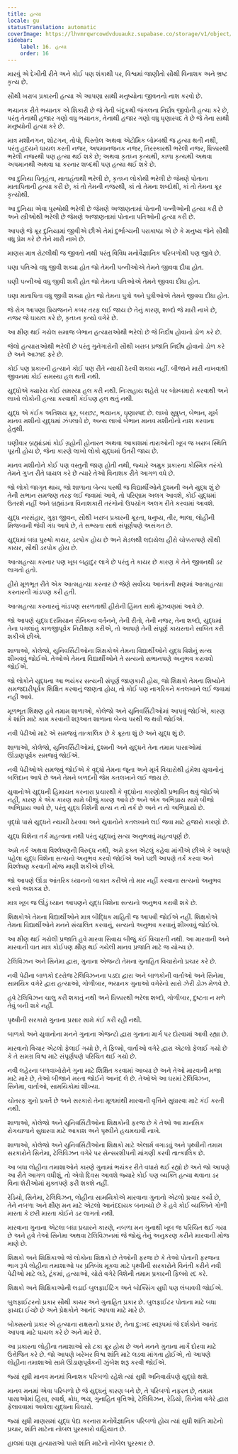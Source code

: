 ```yaml
---
title: હત્યા
locale: gu
statusTranslation: automatic
coverImage: https://lhvmrqwrcowdvduuaukz.supabase.co/storage/v1/object/public/strapi-uploads/small_cover-educacion-fundamental.webp-2d51a7828a2b1309555be27f7e2a61a0.webp
sidebar:
    label: 16. હત્યા
    order: 16
---
```

મારવું એ દેખીતી રીતે અને કોઈ પણ શંકાથી પર, વિશ્વમાં જાણીતો સૌથી વિનાશક અને ભ્રષ્ટ કૃત્ય છે.

સૌથી ખરાબ પ્રકારની હત્યા એ આપણા સાથી મનુષ્યોના જીવનનો નાશ કરવો છે.

ભયાનક રીતે ભયાનક એ શિકારી છે જે તેની બંદૂકથી જંગલના નિર્દોષ જીવોની હત્યા કરે છે, પરંતુ તેનાથી હજાર ગણો વધુ ભયાનક, તેનાથી હજાર ગણો વધુ ઘૃણાસ્પદ તે છે જે તેના સાથી મનુષ્યોની હત્યા કરે છે.

માત્ર મશીનગન, શોટગન, તોપો, પિસ્તોલ અથવા એટોમિક બોમ્બથી જ હત્યા થતી નથી, પરંતુ હૃદયને ઘાયલ કરતી નજર, અપમાનજનક નજર, તિરસ્કારથી ભરેલી નજર, ધિક્કારથી ભરેલી નજરથી પણ હત્યા થઈ શકે છે; અથવા કૃતઘ્ન કૃત્યથી, કાળા કૃત્યથી અથવા અપમાનથી અથવા ઘા કરનાર શબ્દથી પણ હત્યા થઈ શકે છે.

આ દુનિયા પિતૃહંતા, માતાહંતાથી ભરેલી છે, કૃતઘ્ન લોકોથી ભરેલી છે જેમણે પોતાના માતાપિતાની હત્યા કરી છે, કાં તો તેમની નજરથી, કાં તો તેમના શબ્દોથી, કાં તો તેમના ક્રૂર કૃત્યોથી.

આ દુનિયા એવા પુરુષોથી ભરેલી છે જેમણે અજાણતામાં પોતાની પત્નીઓની હત્યા કરી છે અને સ્ત્રીઓથી ભરેલી છે જેમણે અજાણતામાં પોતાના પતિઓની હત્યા કરી છે.

આપણે જે ક્રૂર દુનિયામાં જીવીએ છીએ તેમાં દુર્ભાગ્યની પરાકાષ્ઠા એ છે કે મનુષ્ય જેને સૌથી વધુ પ્રેમ કરે છે તેને મારી નાખે છે.

માણસ માત્ર રોટલીથી જ જીવતો નથી પરંતુ વિવિધ મનોવૈજ્ઞાનિક પરિબળોથી પણ જીવે છે.

ઘણા પતિઓ વધુ જીવી શક્યા હોત જો તેમની પત્નીઓએ તેમને જીવવા દીધા હોત.

ઘણી પત્નીઓ વધુ જીવી શકી હોત જો તેમના પતિઓએ તેમને જીવવા દીધા હોત.

ઘણા માતાપિતા વધુ જીવી શક્યા હોત જો તેમના પુત્રો અને પુત્રીઓએ તેમને જીવવા દીધા હોત.

જે રોગ આપણા પ્રિયજનને કબર તરફ લઈ જાય છે તેનું કારણ, શબ્દો જે મારી નાખે છે, નજર જે ઘાયલ કરે છે, કૃતઘ્ન કૃત્યો વગેરે છે.

આ ક્ષીણ થઈ ગયેલ સમાજ બેભાન હત્યારાઓથી ભરેલો છે જે નિર્દોષ હોવાનો ડોળ કરે છે.

જેલો હત્યારાઓથી ભરેલી છે પરંતુ ગુનેગારોની સૌથી ખરાબ પ્રજાતિ નિર્દોષ હોવાનો ડોળ કરે છે અને આઝાદ ફરે છે.

કોઈ પણ પ્રકારની હત્યાને કોઈ પણ રીતે ન્યાયી ઠેરવી શકાય નહીં. બીજાને મારી નાખવાથી જીવનમાં કોઈ સમસ્યા હલ થતી નથી.

યુદ્ધોએ ક્યારેય કોઈ સમસ્યા હલ કરી નથી. નિઃસહાય શહેરો પર બોમ્બમારો કરવાથી અને લાખો લોકોની હત્યા કરવાથી કંઈપણ હલ થતું નથી.

યુદ્ધ એ કંઈક અતિશય ક્રૂર, બરછટ, ભયાનક, ઘૃણાસ્પદ છે. લાખો સુષુપ્ત, બેભાન, મૂર્ખ માનવ મશીનો યુદ્ધમાં ઝંપલાવે છે, અન્ય લાખો બેભાન માનવ મશીનોનો નાશ કરવાના હેતુથી.

ઘણીવાર બ્રહ્માંડમાં કોઈ ગ્રહોની હોનારત અથવા આકાશમાં તારાઓની ખૂબ જ ખરાબ સ્થિતિ પૂરતી હોય છે, જેના કારણે લાખો લોકો યુદ્ધમાં ઉતરી જાય છે.

માનવ મશીનોને કોઈ પણ વસ્તુની જાણ હોતી નથી, જ્યારે અમુક પ્રકારના કોસ્મિક તરંગો તેમને ગુપ્ત રીતે ઘાયલ કરે છે ત્યારે તેઓ વિનાશક રીતે આગળ વધે છે.

જો લોકો જાગૃત થાય, જો શાળાના બેન્ચ પરથી જ વિદ્યાર્થીઓને દુશ્મની અને યુદ્ધ શું છે તેની સભાન સમજણ તરફ લઈ જવામાં આવે, તો પરિણામ અલગ આવશે, કોઈ યુદ્ધમાં ઉતરશે નહીં અને બ્રહ્માંડના વિનાશકારી તરંગોનો ઉપયોગ અલગ રીતે કરવામાં આવશે.

યુદ્ધ નરસંહાર, ગુફા જીવન, સૌથી ખરાબ પ્રકારની ક્રૂરતા, ધનુષ્ય, તીર, ભાલા, લોહીની મિજબાની જેવી ગંધ આપે છે, તે સભ્યતા સાથે સંપૂર્ણપણે અસંગત છે.

યુદ્ધમાં બધા પુરુષો કાયર, ડરપોક હોય છે અને મેડલથી લદાયેલા હીરો ચોક્કસપણે સૌથી કાયર, સૌથી ડરપોક હોય છે.

આત્મહત્યા કરનાર પણ ખૂબ બહાદુર લાગે છે પરંતુ તે કાયર છે કારણ કે તેને જીવનથી ડર લાગતો હતો.

હીરો મૂળભૂત રીતે એક આત્મહત્યા કરનાર છે જેણે સર્વોચ્ચ આતંકની ક્ષણમાં આત્મહત્યા કરનારની ગાંડપણ કરી હતી.

આત્મહત્યા કરનારનું ગાંડપણ સરળતાથી હીરોની હિંમત સાથે મૂંઝવણમાં આવે છે.

જો આપણે યુદ્ધ દરમિયાન સૈનિકના વર્તનને, તેની રીતો, તેની નજર, તેના શબ્દો, યુદ્ધમાં તેના પગલાંનું કાળજીપૂર્વક નિરીક્ષણ કરીએ, તો આપણે તેની સંપૂર્ણ કાયરતાને સાબિત કરી શકીએ છીએ.

શાળાઓ, કોલેજો, યુનિવર્સિટીઓના શિક્ષકોએ તેમના વિદ્યાર્થીઓને યુદ્ધ વિશેનું સત્ય શીખવવું જોઈએ. તેઓએ તેમના વિદ્યાર્થીઓને તે સત્યનો સભાનપણે અનુભવ કરાવવો જોઈએ.

જો લોકોને યુદ્ધના આ ભયંકર સત્યની સંપૂર્ણ જાણકારી હોય, જો શિક્ષકો તેમના શિષ્યોને સમજદારીપૂર્વક શિક્ષિત કરવાનું જાણતા હોય, તો કોઈ પણ નાગરિકને કતલખાને લઈ જવામાં નહીં આવે.

મૂળભૂત શિક્ષણ હવે તમામ શાળાઓ, કોલેજો અને યુનિવર્સિટીઓમાં આપવું જોઈએ, કારણ કે શાંતિ માટે કામ કરવાની શરૂઆત શાળાના બેન્ચ પરથી જ થવી જોઈએ.

નવી પેઢીઓ માટે એ સમજવું તાત્કાલિક છે કે ક્રૂરતા શું છે અને યુદ્ધ શું છે.

શાળાઓ, કોલેજો, યુનિવર્સિટીઓમાં, દુશ્મની અને યુદ્ધને તેના તમામ પાસાઓમાં ઊંડાણપૂર્વક સમજવું જોઈએ.

નવી પેઢીઓએ સમજવું જોઈએ કે વૃદ્ધો તેમના જૂના અને મૂર્ખ વિચારોથી હંમેશા યુવાનોનું બલિદાન આપે છે અને તેમને બળદની જેમ કતલખાને લઈ જાય છે.

યુવાનોએ યુદ્ધની હિમાયત કરનારા પ્રચારથી કે વૃદ્ધોના કારણોથી પ્રભાવિત થવું જોઈએ નહીં, કારણ કે એક કારણ સામે બીજું કારણ આવે છે અને એક અભિપ્રાય સામે બીજો અભિપ્રાય આવે છે, પરંતુ યુદ્ધ વિશેની સત્ય ન તો તર્ક છે અને ન તો અભિપ્રાયો છે.

વૃદ્ધો પાસે યુદ્ધને ન્યાયી ઠેરવવા અને યુવાનોને કતલખાને લઈ જવા માટે હજારો કારણો છે.

યુદ્ધ વિશેના તર્ક મહત્વના નથી પરંતુ યુદ્ધનું સત્ય અનુભવવું મહત્વપૂર્ણ છે.

અમે તર્ક અથવા વિશ્લેષણની વિરુદ્ધ નથી, અમે ફક્ત એટલું કહેવા માંગીએ છીએ કે આપણે પહેલા યુદ્ધ વિશેના સત્યનો અનુભવ કરવો જોઈએ અને પછી આપણે તર્ક કરવા અને વિશ્લેષણ કરવાની મોજ માણી શકીએ છીએ.

જો આપણે ઊંડા આંતરિક ધ્યાનનો બાકાત કરીએ તો માર નહીં કરવાના સત્યનો અનુભવ કરવો અશક્ય છે.

માત્ર ખૂબ જ ઊંડું ધ્યાન આપણને યુદ્ધ વિશેના સત્યનો અનુભવ કરાવી શકે છે.

શિક્ષકોએ તેમના વિદ્યાર્થીઓને માત્ર બૌદ્ધિક માહિતી જ આપવી જોઈએ નહીં. શિક્ષકોએ તેમના વિદ્યાર્થીઓને મનને સંચાલિત કરવાનું, સત્યનો અનુભવ કરવાનું શીખવવું જોઈએ.

આ ક્ષીણ થઈ ગયેલી પ્રજાતિ હવે મારવા સિવાય બીજું કંઈ વિચારતી નથી. આ મારવાની અને મારવાની વાત માત્ર કોઈપણ ક્ષીણ થઈ ગયેલી માનવ પ્રજાતિ માટે જ યોગ્ય છે.

ટેલિવિઝન અને સિનેમા દ્વારા, ગુનાના એજન્ટો તેમના ગુનાહિત વિચારોનો પ્રચાર કરે છે.

નવી પેઢીના બાળકો દરરોજ ટેલિવિઝનના પડદા દ્વારા અને બાળકોની વાર્તાઓ અને સિનેમા, સામયિક વગેરે દ્વારા હત્યાઓ, ગોળીબાર, ભયાનક ગુનાઓ વગેરેનો સારો ઝેરી ડોઝ મેળવે છે.

હવે ટેલિવિઝન ચાલુ કરી શકાતું નથી અને ધિક્કારથી ભરેલા શબ્દો, ગોળીબાર, દુષ્ટતા ન મળે તેવું બની શકે નહીં.

પૃથ્વીની સરકારો ગુનાના પ્રસાર સામે કંઈ કરી રહી નથી.

બાળકો અને યુવાનોના મનને ગુનાના એજન્ટો દ્વારા ગુનાના માર્ગ પર દોરવામાં આવી રહ્યા છે.

મારવાનો વિચાર એટલો ફેલાઈ ગયો છે, તે ફિલ્મો, વાર્તાઓ વગેરે દ્વારા એટલો ફેલાઈ ગયો છે કે તે સમગ્ર વિશ્વ માટે સંપૂર્ણપણે પરિચિત થઈ ગયો છે.

નવી લહેરના બળવાખોરોને ગુના માટે શિક્ષિત કરવામાં આવ્યા છે અને તેઓ મારવાની મજા માટે મારે છે, તેઓ બીજાને મરતા જોઈને આનંદ લે છે. તેઓએ આ ઘરમાં ટેલિવિઝન, સિનેમા, વાર્તાઓ, સામયિકોમાં શીખ્યા.

ચોતરફ ગુનો પ્રવર્તે છે અને સરકારો તેના મૂળમાંથી મારવાની વૃત્તિને સુધારવા માટે કંઈ કરતી નથી.

શાળાઓ, કોલેજો અને યુનિવર્સિટીઓના શિક્ષકોની ફરજ છે કે તેઓ આ માનસિક રોગચાળાને સુધારવા માટે આકાશ અને પૃથ્વીને હચમચાવી નાખે.

શાળાઓ, કોલેજો અને યુનિવર્સિટીઓના શિક્ષકો માટે એલાર્મ વગાડવું અને પૃથ્વીની તમામ સરકારોને સિનેમા, ટેલિવિઝન વગેરે પર સેન્સરશીપની માંગણી કરવી તાત્કાલિક છે.

આ બધા લોહીના તમાશાઓને કારણે ગુનામાં ભયંકર રીતે વધારો થઈ રહ્યો છે અને જો આપણે આ રીતે આગળ વધીશું, તો એવો દિવસ આવશે જ્યારે કોઈ પણ વ્યક્તિ હત્યા થવાના ડર વિના શેરીઓમાં મુક્તપણે ફરી શકશે નહીં.

રેડિયો, સિનેમા, ટેલિવિઝન, લોહીના સામયિકોએ મારવાના ગુનાનો એટલો પ્રચાર કર્યો છે, તેને નબળા અને ક્ષીણ મન માટે એટલો આનંદદાયક બનાવ્યો છે કે હવે કોઈ વ્યક્તિને ગોળી મારતા કે છરી મારતા કોઈને ડર લાગતો નથી.

મારવાના ગુનાના એટલા બધા પ્રચારને કારણે, નબળા મન ગુનાથી ખૂબ જ પરિચિત થઈ ગયા છે અને હવે તેઓ સિનેમા અથવા ટેલિવિઝનમાં જે જોયું તેનું અનુકરણ કરીને મારવાની મોજ માણે છે.

શિક્ષકો અને શિક્ષિકાઓ જે લોકોના શિક્ષકો છે તેઓની ફરજ છે કે તેઓ પોતાની ફરજના ભાગ રૂપે લોહીના તમાશાઓ પર પ્રતિબંધ મૂકવા માટે પૃથ્વીની સરકારોને વિનંતી કરીને નવી પેઢીઓ માટે લડે, ટૂંકમાં, હત્યાઓ, ચોરો વગેરે વિશેની તમામ પ્રકારની ફિલ્મો રદ કરે.

શિક્ષકો અને શિક્ષિકાઓની લડાઈ બુલફાઈટિંગ અને બોક્સિંગ સુધી પણ લંબાવવી જોઈએ.

બુલફાઈટરનો પ્રકાર સૌથી કાયર અને ગુનાહિત પ્રકાર છે. બુલફાઈટર પોતાના માટે બધા ફાયદા ઈચ્છે છે અને પ્રેક્ષકોને આનંદ આપવા માટે મારે છે.

બોક્સરનો પ્રકાર એ હત્યાના રાક્ષસનો પ્રકાર છે, તેના દુ:ખદ સ્વરૂપમાં જે દર્શકોને આનંદ આપવા માટે ઘાયલ કરે છે અને મારે છે.

આ પ્રકારના લોહીના તમાશાઓ સો ટકા ક્રૂર હોય છે અને મનને ગુનાના માર્ગે દોરવા માટે ઉત્તેજિત કરે છે. જો આપણે ખરેખર વિશ્વ શાંતિ માટે લડવા માંગતા હોઈએ, તો આપણે લોહીના તમાશાઓ સામે ઊંડાણપૂર્વકની ઝુંબેશ શરૂ કરવી જોઈએ.

જ્યાં સુધી માનવ મનમાં વિનાશક પરિબળો રહેશે ત્યાં સુધી અનિવાર્યપણે યુદ્ધો થશે.

માનવ મનમાં એવા પરિબળો છે જે યુદ્ધનું કારણ બને છે, તે પરિબળો નફરત છે, તમામ પાસાઓમાં હિંસા, સ્વાર્થ, ક્રોધ, ભય, ગુનાહિત વૃત્તિઓ, ટેલિવિઝન, રેડિયો, સિનેમા વગેરે દ્વારા ફેલાવવામાં આવેલા યુદ્ધના વિચારો.

જ્યાં સુધી માણસમાં યુદ્ધ પેદા કરનારા મનોવૈજ્ઞાનિક પરિબળો હોય ત્યાં સુધી શાંતિ માટેનો પ્રચાર, શાંતિ માટેના નોબલ પુરસ્કારો વાહિયાત છે.

હાલમાં ઘણા હત્યારાઓ પાસે શાંતિ માટેનો નોબેલ પુરસ્કાર છે.
